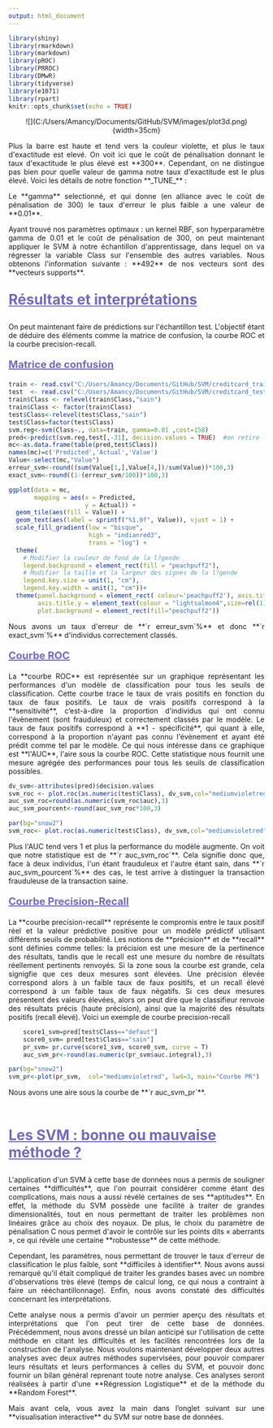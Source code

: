 ```yaml
---
output: html_document
---
```


```r
library(shiny)
library(rmarkdown)
library(markdown)
library(pROC)
library(PRROC)
library(DMwR)
library(tidyverse)
library(e1071)
library(rpart)
knitr::opts_chunk$set(echo = TRUE)
```

<p style="text-align:center";>
![](C:/Users/Amancy/Documents/GitHub/SVM/images/plot3d.png){width=35cm}
</p>

<p style="text-align:justify";>
Plus la barre est haute et tend vers la couleur violette, et plus le taux d'exactitude est elevé. On voit ici que le coût de pénalisation donnant le taux d'exactitude le plus élevé est **300**. Cependant, on ne distingue pas bien pour quelle valeur de gamma notre taux d'exactitude est le plus élevé. Voici les détails de notre fonction **_TUNE_** : 
</p>

<p style="text-align:justify";>
Le **gamma** selectionné, et qui donne (en alliance avec le coût de pénalisation de 300) le taux d'erreur le plus faible a une valeur de **0.01**.
</p>

<p style="text-align:justify";>
Ayant trouvé nos paramètres optimaux : un kernel RBF, son hyperparamètre gamma de 0.01 et le coût de pénalisation de 300, on peut maintenant appliquer le SVM à notre échantillon d'apprentissage, dans lequel on va régresser la variable Class sur l'ensemble des autres variables. Nous obtenons l'information suivante : **492** de nos vecteurs sont des **vecteurs supports**.
</p>

<p style="color: #7869b3;font-size:2em;text-align:left;text-decoration : underline;">
**Résultats et interprétations**
</p>

<p style="text-align:justify";>
On peut maintenant faire de prédictions sur l'échantillon test. L'objectif étant de déduire des éléments comme la matrice de confusion, la courbe ROC et la courbe precision-recall.
</p>

<p style="color: #7869b3;font-size:20px;text-align:left;text-decoration : underline;">
**Matrice de confusion**
</p>

```r
train <- read.csv("C:/Users/Amancy/Documents/GitHub/SVM/creditcard_train.csv")
test  <- read.csv("C:/Users/Amancy/Documents/GitHub/SVM/creditcard_test.csv")
train$Class <- relevel(train$Class,"sain")
train$Class <- factor(train$Class)
test$Class<-relevel(test$Class,"sain")
test$Class=factor(test$Class)
svm.reg<-svm(Class~., data=train, gamma=0.01 ,cost=150) 
pred<-predict(svm.reg,test[,-31], decision.values = TRUE)  #on retire la colonne class de test
mc<-as.data.frame(table(pred,test$Class))
names(mc)=c('Predicted','Actual','Value')
Value<-select(mc,"Value")
erreur_svm<-round((sum(Value[1,],Value[4,])/sum(Value))*100,3)
exact_svm<-round((1-(erreur_svm/100))*100,3)
```

```r
ggplot(data = mc,
       mapping = aes(x = Predicted,
                     y = Actual)) +
  geom_tile(aes(fill = Value)) +
  geom_text(aes(label = sprintf("%1.0f", Value)), vjust = 1) +
  scale_fill_gradient(low = "bisque",
                      high = "indianred3",
                      trans = "log") +
  theme(
    # Modifier la couleur de fond de la l?gende
    legend.background = element_rect(fill = "peachpuff2"),
    # Modifier la taille et la largeur des signes de la l?gende
    legend.key.size = unit(1, "cm"),
    legend.key.width = unit(1, "cm"))+
  theme(panel.background = element_rect( colour='peachpuff2'), axis.title.x = element_text(colour = "lightsalmon4", size=rel(1)),
        axis.title.y = element_text(colour = "lightsalmon4",size=rel(1)),
        plot.background = element_rect(fill="peachpuff2"))

```

<p style="text-align:justify";>
Nous avons un taux d'erreur de **`r erreur_svm`%** et donc **`r exact_svm`%** d'individus correctement classés.
</p>

<p style="color: #7869b3;font-size:20px;text-align:left;text-decoration : underline;">
**Courbe ROC**
</p>

<p style="text-align:justify";>
La **courbe ROC** est représentée sur un graphique représentant les performances d'un modèle de classification pour tous les seuils de classification. Cette courbe trace le taux de vrais positifs en fonction du taux de faux positifs. Le taux de vrais positifs correspond à la **sensitivité**, c’est-à-dire la proportion d'individus qui ont connu l'évènement (sont frauduleux) et correctement classés par le modèle. Le taux de faux positifs correspond à **1 - spécificité**, qui quant à elle, correspond à la proportion n'ayant pas connu l'évènement et ayant été prédit comme tel par le modèle. Ce qui nous intéresse dans ce graphique est **l'AUC**, l'aire sous la courbe ROC. Cette statistique nous fournit une mesure agrégée des performances pour tous les seuils de classification possibles.
</p>

```r
dv_svm<-attributes(pred)$decision.values
svm_roc <- plot.roc(as.numeric(test$Class), dv_svm,col="mediumvioletred", lwd=3, xlab = "1 - Spécificité",ylab="Sensitivite", print.auc=TRUE)
auc_svm_roc=round(as.numeric(svm_roc$auc),3)
auc_svm_pourcent<-round(auc_svm_roc*100,3)
```

```r
par(bg="snow2")
svm_roc<- plot.roc(as.numeric(test$Class), dv_svm,col="mediumvioletred", lwd=3, xlab = "1 - Spécificité",ylab="Sensitivite", print.auc=TRUE)
```

<p style="text-align:justify";>
Plus l'AUC tend vers 1 et plus la performance du modèle augmente. On voit que notre statistique est de **`r auc_svm_roc`**. Cela signifie donc que, face à deux individus, l'un étant frauduleux et l'autre étant sain, dans **`r auc_svm_pourcent`%** des cas, le test arrive à distinguer la transaction frauduleuse de la transaction saine.
</p>

<p style="color: #7869b3;font-size:20px;text-align:left;text-decoration : underline;">
**Courbe Precision-Recall**
</p>

<p style="text-align:justify";>
La **courbe precision-recall** représente le compromis entre le taux positif réel et la valeur prédictive positive pour un modèle prédictif utilisant différents seuils de probabilité. Les notions de **précision** et de **recall** sont définies comme telles: la précision est une mesure de la pertinence des résultats, tandis que le recall est une mesure du nombre de résultats réellement pertinents renvoyés.
Si la zone sous la courbe est grande, cela signigfie que ces deux mesures sont élevées. Une précision élevée correspond alors à un faible taux de faux positifs, et un recall élevé correspond à un faible taux de faux négatifs. Si ces deux mesures présentent des valeurs élevées, alors on peut dire que le classifieur renvoie des résultats précis (haute précision), ainsi que la majorité des résultats positifs (recall élevé). Voici un exemple de courbe precision-recall
</p>

```r
    score1_svm=pred[test$Class=="defaut"]
    score0_svm= pred[test$Class=="sain"]
    pr_svm= pr.curve(score1_svm, score0_svm, curve = T)
    auc_svm_pr<-round(as.numeric(pr_svm$auc.integral),3)
```

```r
par(bg="snow2")
svm_pr<-plot(pr_svm,  col="mediumvioletred", lwd=3, main="Courbe PR")
```
<p style="text-align:justify";>
Nous avons une aire sous la courbe de **`r auc_svm_pr`**.
</p>

<p>&nbsp; </p>

<p style="color: #7869b3;font-size:2em;text-align:left;text-decoration : underline;">
**Les SVM : bonne ou mauvaise méthode ?**
</p>

<p style="text-align:justify";>
L'application d'un SVM à cette base de données nous a permis de souligner certaines **difficultés**, que l'on pourrait considérer comme étant des complications, mais nous a aussi révélé certaines de ses **aptitudes**. En effet, la méthode du SVM possède une facilité à traiter de grandes dimensionalités, tout en nous permettant de traiter les problèmes non linéaires grâce au choix des noyaux. De plus, le choix du paramètre de pénalisation C nous permet d'avoir le contrôle sur les points dits « aberrants », ce qui révèle une certaine **robustesse** de cette méthode.
</p>

<p style="text-align:justify";>
Cependant, les paramètres, nous permettant de trouver le taux d'erreur de classification le plus faible, sont **difficiles à identifier**. Nous avons aussi remarqué qu'il était compliqué de traiter les grandes bases avec un nombre d'observations très élevé (temps de calcul long, ce qui nous a contraint à faire un rééchantillonnage). Enfin, nous avons constaté des difficultés concernant les interprétations.
</p>

<p style="text-align:justify";>
Cette analyse nous a permis d'avoir un permier aperçu des résultats et interprétations que l'on peut tirer de cette base de données. Précédemment, nous avons dressé un bilan anticipé sur l'utilisation de cette méthode en citant les difficultés et les facilités rencontrées lors de la construction de l'analyse. Nous voulons maintenant développer deux autres analyses avec deux autres méthodes supervisées, pour pouvoir comparer leurs résultats et leurs performances à celles du SVM, et pouvoir donc fournir un bilan général reprenant toute notre analyse. Ces analyses seront réalisées à partir d'une **Régression Logistique** et de la méthode du **Random Forest**.
</p>

<p style="text-align:justify";>
Mais avant cela, vous avez la main dans l’onglet suivant sur une **visualisation interactive** du SVM sur notre base de données.
</p>


<p>&nbsp; </p>
<p>&nbsp; </p>